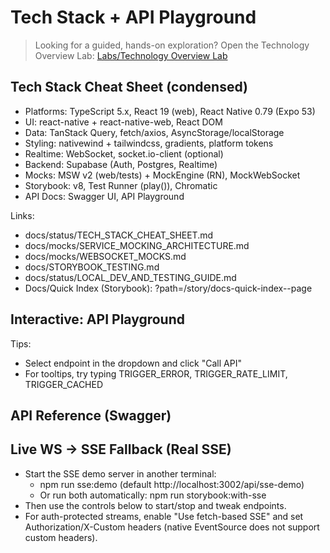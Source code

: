 # Tech Stack + API Playground


<Meta title="Docs/Tech Stack + API" />

> Looking for a guided, hands-on exploration? Open the Technology Overview Lab: [Labs/Technology Overview Lab](?path=/story/labs-technology-overview-lab--page)

## Tech Stack Cheat Sheet (condensed)

- Platforms: TypeScript 5.x, React 19 (web), React Native 0.79 (Expo 53)
- UI: react-native + react-native-web, React DOM
- Data: TanStack Query, fetch/axios, AsyncStorage/localStorage
- Styling: nativewind + tailwindcss, gradients, platform tokens
- Realtime: WebSocket, socket.io-client (optional)
- Backend: Supabase (Auth, Postgres, Realtime)
- Mocks: MSW v2 (web/tests) + MockEngine (RN), MockWebSocket
- Storybook: v8, Test Runner (play()), Chromatic
- API Docs: Swagger UI, API Playground

Links:

- docs/status/TECH_STACK_CHEAT_SHEET.md
- docs/mocks/SERVICE_MOCKING_ARCHITECTURE.md
- docs/mocks/WEBSOCKET_MOCKS.md
- docs/STORYBOOK_TESTING.md
- docs/status/LOCAL_DEV_AND_TESTING_GUIDE.md
- Docs/Quick Index (Storybook): ?path=/story/docs-quick-index--page

## Interactive: API Playground

<Canvas>
  <Story id="api-playground--default" />
</Canvas>

Tips:

- Select endpoint in the dropdown and click "Call API"
- For tooltips, try typing TRIGGER_ERROR, TRIGGER_RATE_LIMIT, TRIGGER_CACHED

## API Reference (Swagger)

<Canvas>
  <Story id="api-swagger--default" />
</Canvas>

## Live WS → SSE Fallback (Real SSE)

- Start the SSE demo server in another terminal:
  - npm run sse:demo (default http://localhost:3002/api/sse-demo)
  - Or run both automatically: npm run storybook:with-sse
- Then use the controls below to start/stop and tweak endpoints.
- For auth-protected streams, enable "Use fetch-based SSE" and set Authorization/X-Custom headers (native EventSource does not support custom headers).

<Canvas>
  <Story id="live-ws-sse-fallback--default" />
</Canvas>
